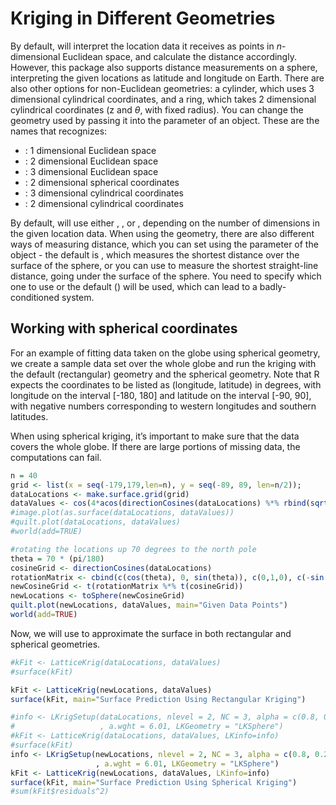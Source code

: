 # Kriging in Different Geometries

By default, \ttt{LatticeKrig} will interpret the location data it receives as points in $n$-dimensional Euclidean space, and calculate the distance accordingly. However, this package also supports distance measurements on a sphere, interpreting the given locations as latitude and longitude on Earth. There are also other options for non-Euclidean geometries: a cylinder, which uses 3 dimensional cylindrical coordinates, and a ring, which takes 2 dimensional cylindrical coordinates (z and $\theta$, with fixed radius). You can change the geometry used by passing it into the \ttt{LKGeometry} parameter of an \ttt{LKinfo} object. These are the names that \ttt{LKinfo} recognizes:

* \ttt{LKInterval}: 1 dimensional Euclidean space
* \ttt{LKRectangle}: 2 dimensional Euclidean space
* \ttt{LKBox}: 3 dimensional Euclidean space
* \ttt{LKSphere}: 2 dimensional spherical coordinates
* \ttt{LKCylinder}: 3 dimensional cylindrical coordinates
* \ttt{LKRing}: 2 dimensional cylindrical coordinates

By default, \ttt{LKinfo} will use either \ttt{LKInterval}, \ttt{LKRectangle}, or \ttt{LKBox}, depending on the number of dimensions in the given location data. When using the \ttt{LKSphere} geometry, there are also different ways of measuring distance, which you can set using the \ttt{distance.type} parameter of the \ttt{LKinfo} object - the default is \ttt{GreatCircle}, which measures the shortest distance over the surface of the sphere, or you can use \ttt{Chordal} to measure the shortest straight-line distance, going under the surface of the sphere. You need to specify which one to use or the default (\ttt{Euclidean}) will be used, which can lead to a badly-conditioned system.

## Working with spherical coordinates

<!-- For an example of fitting data taken on the globe using spherical geometry instead of rectangular, we will create some sample data at the equator, rotate it up to near the north pole, and compare the models computed on the \ttt{LKRectangle} geometry and \ttt{LKSphere} geometry. -->
For an example of fitting data taken on the globe using spherical geometry, we create a sample data set over the whole globe and run the kriging with the default (rectangular) geometry and the spherical geometry. Note that R expects the coordinates to be listed as (longitude, latitude) in degrees, with longitude on the interval [-180, 180] and latitude on the interval [-90, 90], with negative numbers corresponding to western longitudes and southern latitudes.

When using spherical kriging, it's important to make sure that the data covers the whole globe. If there are large portions of missing data, the computations can fail.
```r
n = 40
grid <- list(x = seq(-179,179,len=n), y = seq(-89, 89, len=n/2));
dataLocations <- make.surface.grid(grid)
dataValues <- cos(4*acos(directionCosines(dataLocations) %*% rbind(sqrt(0.98), 0.1, 0.1)))
#image.plot(as.surface(dataLocations, dataValues))
#quilt.plot(dataLocations, dataValues)
#world(add=TRUE)

#rotating the locations up 70 degrees to the north pole
theta = 70 * (pi/180)
cosineGrid <- directionCosines(dataLocations)
rotationMatrix <- cbind(c(cos(theta), 0, sin(theta)), c(0,1,0), c(-sin(theta), 0, cos(theta)))
newCosineGrid <- t(rotationMatrix %*% t(cosineGrid))
newLocations <- toSphere(newCosineGrid)
quilt.plot(newLocations, dataValues, main="Given Data Points")
world(add=TRUE)
```

<!-- Remember that, even though the second plot looks radically different from the first, they are both plots of the same data over equally spaced data points - the distortions in the second map are caused by the map projection failing near the pole. -->

Now, we will use \ttt{LatticeKrig} to approximate the surface in both rectangular and spherical geometries.

```r
#kFit <- LatticeKrig(dataLocations, dataValues)
#surface(kFit)

kFit <- LatticeKrig(newLocations, dataValues)
surface(kFit, main="Surface Prediction Using Rectangular Kriging")
```

```r
#info <- LKrigSetup(dataLocations, nlevel = 2, NC = 3, alpha = c(0.8, 0.2)
#                   , a.wght = 6.01, LKGeometry = "LKSphere")
#kFit <- LatticeKrig(dataLocations, dataValues, LKinfo=info)
#surface(kFit)
info <- LKrigSetup(newLocations, nlevel = 2, NC = 3, alpha = c(0.8, 0.2)
                   , a.wght = 6.01, LKGeometry = "LKSphere")
kFit <- LatticeKrig(newLocations, dataValues, LKinfo=info)
surface(kFit, main="Surface Prediction Using Spherical Kriging")
#sum(kFit$residuals^2)
```